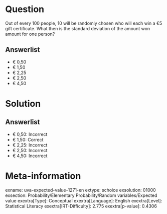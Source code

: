 Question
========

Out of every 100 people, 10 will be randomly chosen who will each win a €5 gift certificate. What then is the standard deviation of the amount won amount for one person?

Answerlist
----------

* € 0,50
* € 1,50
* € 2,25
* € 2,50
* € 4,50

Solution
========

Answerlist
----------

* € 0,50: Incorrect
* € 1,50: Correct
* € 2,25: Incorrect
* € 2,50: Incorrect
* € 4,50: Incorrect

Meta-information
================
exname: uva-expected-value-1271-en
extype: schoice
exsolution: 01000
exsection: Probability/Elementary Probability/Random variables/Expected value
exextra[Type]: Conceptual
exextra[Language]: English
exextra[Level]: Statistical Literacy
exextra[IRT-Difficulty]: 2.775
exextra[p-value]: 0.4306
